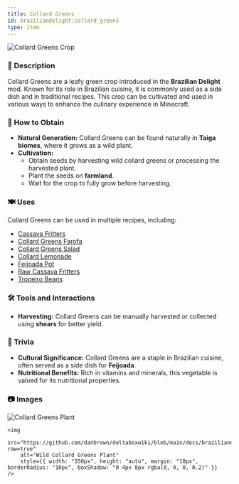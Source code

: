 ```yaml
---
title: Collard Greens
id: braziliandelight:collard_greens
type: item
---
```


<img src="https://github.com/danbrown/deltaboxwiki/blob/main/docs/braziliandelight/.assets/images/brazilliandelight/crops/collard_crop.png?raw=true" alt="Collard Greens Crop"/>

### 📜 Description
Collard Greens are a leafy green crop introduced in the **Brazilian Delight** mod. Known for its role in Brazilian cuisine, it is commonly used as a side dish and in traditional recipes. This crop can be cultivated and used in various ways to enhance the culinary experience in Minecraft.

### 🌾 How to Obtain
- **Natural Generation:** Collard Greens can be found naturally in **Taiga biomes**, where it grows as a wild plant.
- **Cultivation:**
  - Obtain seeds by harvesting wild collard greens or processing the harvested plant.
  - Plant the seeds on **farmland**.
  - Wait for the crop to fully grow before harvesting.

### 🍽️ Uses
Collard Greens can be used in multiple recipes, including:
- [Cassava Fritters](https://moddedmc.wiki/en/project/braziliandelight/docs/recipes)
- [Collard Greens Farofa](https://moddedmc.wiki/en/project/braziliandelight/docs/recipes)
- [Collard Greens Salad](https://moddedmc.wiki/en/project/braziliandelight/docs/recipes)
- [Collard Lemonade](https://moddedmc.wiki/en/project/braziliandelight/docs/recipes)
- [Feijoada Pot](https://moddedmc.wiki/en/project/braziliandelight/docs/recipes)
- [Raw Cassava Fritters](https://moddedmc.wiki/en/project/braziliandelight/docs/recipes)
- [Tropeiro Beans](https://moddedmc.wiki/en/project/braziliandelight/docs/recipes)

### 🛠️ Tools and Interactions
- **Harvesting:** Collard Greens can be manually harvested or collected using **shears** for better yield.

### 📌 Trivia
- **Cultural Significance:** Collard Greens are a staple in Brazilian cuisine, often served as a side dish for **Feijoada**.
- **Nutritional Benefits:** Rich in vitamins and minerals, this vegetable is valued for its nutritional properties.

### 📷 Images

<div style={{ display: "flex", flexWrap: "wrap", justifyContent: "center" }}>
    <img 
        src="https://github.com/danbrown/deltaboxwiki/blob/main/docs/braziliandelight/.assets/images/brazilliandelight/crops/nature/collard_greens_nature.png?raw=true"
        alt="Collard Greens Plant"
        style={{ width: "350px", height: "auto", margin: "10px", borderRadius: "10px", boxShadow: "0 4px 8px rgba(0, 0, 0, 0.2)" }} 
    />
    
    <img 
        src="https://github.com/danbrown/deltaboxwiki/blob/main/docs/braziliandelight/.assets/images/brazilliandelight/crops/nature/wild_collard_greens_nature.png?raw=true"
        alt="Wild Collard Greens Plant"
        style={{ width: "350px", height: "auto", margin: "10px", borderRadius: "10px", boxShadow: "0 4px 8px rgba(0, 0, 0, 0.2)" }} 
    />
</div>
